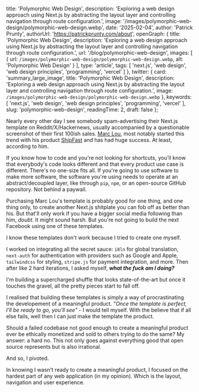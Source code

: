 
  title: 'Polymorphic Web Design',
  description: 'Exploring a web design approach using Next.js by abstracting the layout layer and controlling navigation through route configuration.',
  image: '/images/polymorphic-web-design/polymorphic-web-design.webp',
  date: '2025-02-04',
  author: 'Patrick Prunty',
  authorUrl: 'https://patrickprunty.com/about',
  openGraph: {
    title: 'Polymorphic Web Design',
    description: 'Exploring a web design approach using Next.js by abstracting the layout layer and controlling navigation through route configuration.',
    url: '/blog/polymorphic-web-design',
    images: [
      {
        url: `/images/polymorphic-web-design/polymorphic-web-design.webp`,
        alt: 'Polymorphic Web Design'
      }
    ],
    type: 'article',
    tags: [
      'next.js',
      'web design',
      'web design principles',
      'programming',
      'vercel'
    ]
  },
  twitter: {
    card: 'summary_large_image',
    title: 'Polymorphic Web Design',
    description: 'Exploring a web design approach using Next.js by abstracting the layout layer and controlling navigation through route configuration.',
    image: `/images/polymorphic-web-design/polymorphic-web-design.webp`
  },
  keywords: [
    'next.js',
    'web design',
    'web design principles',
    'programming',
    'vercel'
  ],
  slug: 'polymorphic-web-design',
  readingTime: 2,
  draft: false
};

Nearly every other day I see somebody spam-advertising their Next.js template on Reddit/X/Hackernews, usually accompanied by a questionable screenshot of their first 100ish sales. [Marc Lou](), most notably
started this trend with his product [ShipFast]() and has had huge success. At least, according to him. 

If you know how to code and you're not looking for shortcuts, you'll know that everybody's code looks different and that every product 
use case is different. There's no one-size fits all. If you're going to use software to make more software, the software you're using 
needs to operate at an abstract/decoupled layer, like through `pip`, `npm`, or an open-source GitHub repository. Not behind a paywall.

Purchasing Marc Lou's template is probably good for one thing, and one thing only, to 
create another Next.js shitplate you can fob off as better than his. But that'll only work if you have a bigger social media following than 
him, _doubt_. It might sound harsh. But you're not going to build the next Facebook using one of these templates. 

I know these templates don't work because I tried to create one myself.

I worked on integrating all the secret sauce: `i8ln` for global translation, `next-auth` for authentication with providers 
such as Google and Apple, `tailwindcss` for styling, `stripe.js` for payment integration, and more. Then after like 2 hard iterations, I asked myself, _**what the 
fuck am I doing?**_ 

I'm building a supercharged shuffle that looks state-of-the-art but once it touches the gravel, all the pretty pieces 
start to fall off. 

I realised that building these templates is simply a way of procrastinating the developement of a meaningful 
product. _"Once the template is perfect, I'll be ready to go, you'll see"_ - I would tell myself. With the believe that if 
all else fails, well then I can just make the template the product. 

Should a failed codebase not good enough to create a 
meaningful product ever be ethically monetized and sold to others trying to do the same? My answer: a hard no. This not only goes against everything good 
that open source represents but is also irrational.

And so, I pivoted. 

In knowing I wasn't ready to create a meaningful product, I focused on the hardest part of any web application (in my opinion). Which 
is the layout, navigation and user experience. 